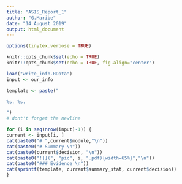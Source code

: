 ```yaml
---
title: "ASIS_Report_1"
author: "G.Maribe"
date: "14 August 2019"
output: html_document
---
```


```r
options(tinytex.verbose = TRUE)
```

```r
knitr::opts_chunk$set(echo = TRUE)
knitr::opts_chunk$set(echo = TRUE, fig.align="center")
```


```r
load("write_info.RData")
input <- our_info

template <- paste("

%s. %s.

")
# dont't forget the newline

for (i in seq(nrow(input)-1)) {
current <- input[i, ]
cat(paste0("# ",current$module,"\n"))
cat(paste0("# Summary \n"))
cat(paste0(current$decision, "\n"))
cat(paste0("![](", "pic", i, ".pdf){width=65%}","\n"))
cat(paste0("### Evidence \n"))
cat(sprintf(template, current$summary_stat, current$decision))
}
```
